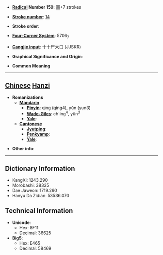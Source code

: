 * '''[[Wiktionary:Chinese radical index| Radical]] Number 159''': [[Wiktionary:Chinese radical index 車|車]]+7 strokes

* '''[[Wiktionary:Chinese total strokes index|Stroke number]]''': [[Wiktionary:Chinese total strokes index 14|14]]

* '''Stroke order''': 

* '''[[Wiktionary:Chinese four corner index|Four-Corner System]]''': 5706<sub>7</sub>

* '''[[Wiktionary:Chinese Cangjie index|Cangjie input]]''': 十十尸大口 (JJSKR)

* '''Graphical Significance and Origin''': 

* '''Common Meaning'''

----

== [[Chinese]] [[Hanzi]] ==

* '''Romanizations'''
** '''[[Mandarin]]'''
*** '''[[Pinyin]]''': qìng (qing4), yǔn (yun3)
*** '''[[Wade-Giles]]''': ch'ing<sup>4</sup>, yün<sup>3</sup>
*** '''[[Yale]]''': 
** '''[[Cantonese]]'''
*** '''[[Jyutping]]''':
*** '''[[Penkyamp]]''': 
*** '''[[Yale]]''': 

* '''Other info''': 

----

== Dictionary Information ==

* KangXi: 1243.290
* Morobashi: 38335
* Dae Jaweon: 1719.260
* Hanyu Da Zidian: 53536.070

== Technical Information ==

* '''Unicode''':
** Hex: 8F11
** Decimal: 36625
* '''Big5''':
** Hex: E465
** Decimal: 58469
